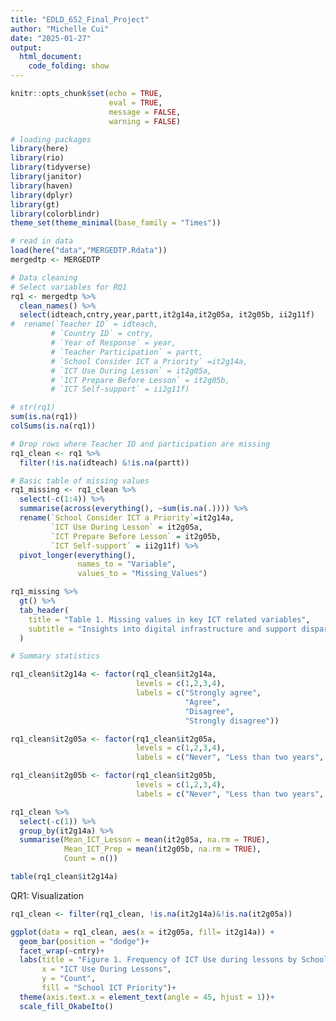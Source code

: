 ```yaml
---
title: "EDLD_652_Final_Project"
author: "Michelle Cui"
date: "2025-01-27"
output: 
  html_document:
    code_folding: show
---
```


```r
knitr::opts_chunk$set(echo = TRUE,
                      eval = TRUE,
                      message = FALSE,
                      warning = FALSE)
```


```r
# loading packages
library(here)
library(rio)
library(tidyverse)
library(janitor)
library(haven)
library(dplyr)
library(gt)
library(colorblindr)
theme_set(theme_minimal(base_family = "Times"))
```

```r
# read in data
load(here("data","MERGEDTP.Rdata"))
mergedtp <- MERGEDTP
```

```r
# Data cleaning
# Select variables for RQ1
rq1 <- mergedtp %>% 
  clean_names() %>% 
  select(idteach,cntry,year,partt,it2g14a,it2g05a, it2g05b, ii2g11f)
#  rename(`Teacher ID` = idteach,
         # `Country ID` = cntry,
         # `Year of Response` = year,
         # `Teacher Participation` = partt,
         # `School Consider ICT a Priority` =it2g14a,
         # `ICT Use During Lesson` = it2g05a,
         # `ICT Prepare Before Lesson` = it2g05b,
         # `ICT Self-support` = ii2g11f)

# str(rq1)
sum(is.na(rq1))
colSums(is.na(rq1))

# Drop rows where Teacher ID and participation are missing
rq1_clean <- rq1 %>% 
  filter(!is.na(idteach) &!is.na(partt))

```

```r
# Basic table of missing values
rq1_missing <- rq1_clean %>% 
  select(-c(1:4)) %>% 
  summarise(across(everything(), ~sum(is.na(.)))) %>% 
  rename(`School Consider ICT a Priority`=it2g14a,
         `ICT Use During Lesson` = it2g05a,
         `ICT Prepare Before Lesson` = it2g05b,
         `ICT Self-support` = ii2g11f) %>% 
  pivot_longer(everything(), 
               names_to = "Variable", 
               values_to = "Missing_Values")

rq1_missing %>% 
  gt() %>% 
  tab_header(
    title = "Table 1. Missing values in key ICT related variables",
    subtitle = "Insights into digital infrastructure and support disparities"
  )
```

```r
# Summary statistics

rq1_clean$it2g14a <- factor(rq1_clean$it2g14a,
                            levels = c(1,2,3,4),
                            labels = c("Strongly agree",
                                       "Agree",
                                       "Disagree",
                                       "Strongly disagree"))

rq1_clean$it2g05a <- factor(rq1_clean$it2g05a,
                            levels = c(1,2,3,4),
                            labels = c("Never", "Less than two years", "Between two and five years", "More than five years"))

rq1_clean$it2g05b <- factor(rq1_clean$it2g05b,
                            levels = c(1,2,3,4),
                            labels = c("Never", "Less than two years", "Between two and five years", "More than five years"))

rq1_clean %>% 
  select(-c(1)) %>% 
  group_by(it2g14a) %>% 
  summarise(Mean_ICT_Lesson = mean(it2g05a, na.rm = TRUE),
            Mean_ICT_Prep = mean(it2g05b, na.rm = TRUE),
            Count = n())

table(rq1_clean$it2g14a)

```

QR1: Visualization

```r
rq1_clean <- filter(rq1_clean, !is.na(it2g14a)&!is.na(it2g05a))

ggplot(data = rq1_clean, aes(x = it2g05a, fill= it2g14a)) +
  geom_bar(position = "dodge")+
  facet_wrap(~cntry)+
  labs(title = "Figure 1. Frequency of ICT Use during lessons by School ICT Priority across countries",
       x = "ICT Use During Lessons",
       y = "Count",
       fill = "School ICT Priority")+
  theme(axis.text.x = element_text(angle = 45, hjust = 1))+
  scale_fill_OkabeIto()
  
```

